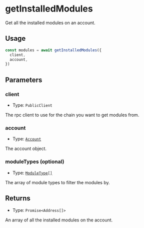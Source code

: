 # getInstalledModules

Get all the installed modules on an account.

## Usage

```typescript copy
const modules = await getInstalledModules({
  client,
  account,
})
```

## Parameters

### client

- Type: `PublicClient`

The rpc client to use for the chain you want to get modules from.

### account

- Type: [`Account`](/module-sdk/glossary/types#account)

The account object.

### moduleTypes (optional)

- Type: [`ModuleType[]`](/module-sdk/glossary/types#moduletype)

The array of module types to filter the modules by.

## Returns

- Type: `Promise<Address[]>`

An array of all the installed modules on the account.
